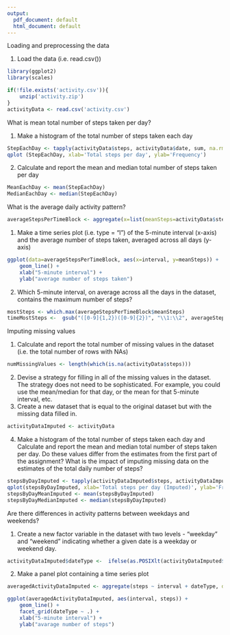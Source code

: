 ---
output:
  pdf_document: default
  html_document: default
---
Loading and preprocessing the data

1. Load the data (i.e. read.csv())
```{r}
library(ggplot2)
library(scales)

if(!file.exists('activity.csv')){
    unzip('activity.zip')
}
activityData <- read.csv('activity.csv')
```


What is mean total number of steps taken per day?

1. Make a histogram of the total number of steps taken each day
```{r}
StepEachDay <- tapply(activityData$steps, activityData$date, sum, na.rm=TRUE)
qplot (StepEachDay, xlab='Total steps per day', ylab='Frequency')
```

2. Calculate and report the mean and median total number of steps taken per day
```{r}
MeanEachDay <- mean(StepEachDay)
MedianEachDay <- median(StepEachDay)
```


What is the average daily activity pattern?

```{r}
averageStepsPerTimeBlock <- aggregate(x=list(meanSteps=activityData$steps), by=list(interval=activityData$interval), FUN=mean, na.rm=TRUE)
```
1. Make a time series plot (i.e. type = "l") of the 5-minute interval (x-axis) and the average number of steps taken, averaged across all days (y-axis)

```{r}
ggplot(data=averageStepsPerTimeBlock, aes(x=interval, y=meanSteps)) +
    geom_line() +
    xlab("5-minute interval") +
    ylab("average number of steps taken") 
```

2. Which 5-minute interval, on average across all the days in the dataset, contains the maximum number of steps?

```{r}
mostSteps <- which.max(averageStepsPerTimeBlock$meanSteps)
timeMostSteps <-  gsub("([0-9]{1,2})([0-9]{2})", "\\1:\\2", averageStepsPerTimeBlock[mostSteps,'interval'])
```

Imputing missing values

1. Calculate and report the total number of missing values in the dataset (i.e. the total number of rows with NAs)
```{r}
numMissingValues <- length(which(is.na(activityData$steps)))
```

2. Devise a strategy for filling in all of the missing values in the dataset. The strategy does not need to be sophisticated. For example, you could use the mean/median for that day, or the mean for that 5-minute interval, etc.
3. Create a new dataset that is equal to the original dataset but with the missing data filled in.
```{r}
activityDataImputed <- activityData
```

4. Make a histogram of the total number of steps taken each day and Calculate and report the mean and median total number of steps taken per day. Do these values differ from the estimates from the first part of the assignment? What is the impact of imputing missing data on the estimates of the total daily number of steps?
```{r}
stepsByDayImputed <- tapply(activityDataImputed$steps, activityDataImputed$date, sum)
qplot(stepsByDayImputed, xlab='Total steps per day (Imputed)', ylab='Frequency using binwith 500')
stepsByDayMeanImputed <- mean(stepsByDayImputed)
stepsByDayMedianImputed <- median(stepsByDayImputed)
```


Are there differences in activity patterns between weekdays and weekends?

1. Create a new factor variable in the dataset with two levels - "weekday" and "weekend" indicating whether a given date is a weekday or weekend day.
```{r}
activityDataImputed$dateType <-  ifelse(as.POSIXlt(activityDataImputed$date)$wday %in% c(0,6), 'weekend', 'weekday')
```

2. Make a panel plot containing a time series plot
```{r}
averagedActivityDataImputed <- aggregate(steps ~ interval + dateType, data=activityDataImputed, mean)

ggplot(averagedActivityDataImputed, aes(interval, steps)) + 
    geom_line() + 
    facet_grid(dateType ~ .) +
    xlab("5-minute interval") + 
    ylab("avarage number of steps")
```
